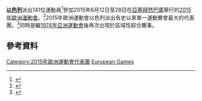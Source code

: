 {{Infobox country at games
| games        = 2015年歐洲運動會
| NOC          = ISR
| NOCname      = [[以色列奧林匹克委員會|以色列奧林匹克委員會]]
| competitors  = 141
| sports       = 
| flagbearer   = 
| officials    = 
| location     = [[亞塞拜然|亞塞拜然]][[巴庫|巴庫]]
| start_date   = 2015年6月12日
| end_date     = 28日
| gold         = 
| silver       = 
| bronze       = 
| rank         = 
| app0         = auto
| website      = {{URL|www.olympic.one.co.il}}
}}

'''[[以色列|以色列]]'''派出141位運動員<ref name=athletes>{{Cite web |url=http://www.jpost.com/Israel-News/Sports/Israel-sends-141-athletes-to-European-Games-405806 |title=Israel sends 141 athletes to European Games |accessdate=2015-06-14 |archive-date=2015-06-18 |archive-url=https://web.archive.org/web/20150618101345/http://www.jpost.com/Israel-News/Sports/Israel-sends-141-athletes-to-European-Games-405806 |dead-url=no }}</ref>參加2015年6月12日至28日在[[亞塞拜然|亞塞拜然]][[巴庫|巴庫]]舉行的[[2015年歐洲運動會|2015年歐洲運動會]]。<ref>{{Cite web |url=http://www.baku2015.com/en/european-games/participants.aspx |title=Baku 2015 Participants |accessdate=2015-06-14 |archive-date=2014-03-28 |archive-url=https://web.archive.org/web/20140328060705/http://www.baku2015.com/en/european-games/participants.aspx |dead-url=yes }}</ref>2015年歐洲運動會以色列派出有史以來單一運動賽會最大的代表團。<ref>{{Cite web |url=http://www.haaretz.com/news/world/.premium-1.660814 |title=The European Games of shame |accessdate=2015-06-14 |archive-date=2015-06-14 |archive-url=https://web.archive.org/web/20150614015604/http://www.haaretz.com/news/world/.premium-1.660814 |dead-url=no }}</ref>同時是繼[[1974年亞洲運動會|1974年亞洲運動會]]後再次出現於區域性綜合賽事。

==參考資料==
{{Reflist}}

{{Nations at the 2015 European Games}}

{{DEFAULTSORT:Israel At The 2015 European Games}}
[[Category:2015年歐洲運動會代表團|Category:2015年歐洲運動會代表團]]
[[Category:2015年以色列體育|European Games]]